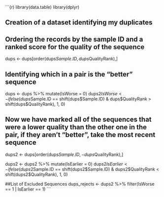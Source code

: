 
```{r)
library(data.table)
library(dplyr)

## Creation of a dataset identifying my duplicates ##

## Ordering the records by the sample ID and a ranked score for the quality of the sequence
dups  <- dups[order(dups$Sample.ID, dups$QualityRank),]

## Identifying which in a pair is the "better" sequence
dups <- dups %>% mutate(IsWorse = 0)
dups2$IsWorse <- ifelse(dups$Sample.ID == shift(dups$Sample.ID) & dups$QualityRank > shift(dups$QualityRank), 1, 0) 

## Now we have marked all of the sequences that were a lower quality than the other one in the pair, if they aren't "better", take the most recent sequence
dups2  <- dups[order(dups$Sample.ID, -dups$QualityRank),]

dups2 <- dups2 %>% mutate(IsEarlier = 0)
dups2$IsEarlier  <- ifelse(dups2$Sample.ID == shift(dups2$Sample.ID) & dups2$QualityRank < shift(dups2$QualityRank), 1, 0) 

##List of Excluded Sequences
dups_rejects <- dups2 %>% filter(IsWorse == 1 | IsEarlier == 1)
```
